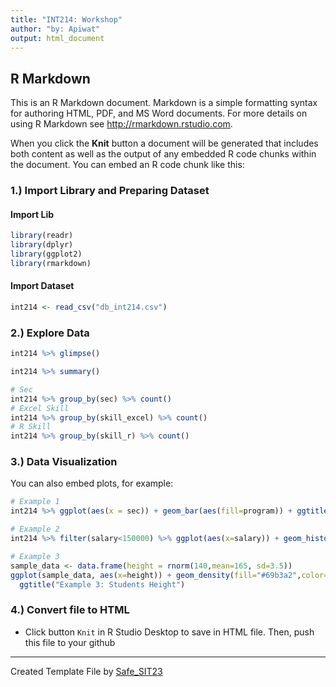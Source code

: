 ```yaml
---
title: "INT214: Workshop"
author: "by: Apiwat"
output: html_document
---
```


## R Markdown
This is an R Markdown document. Markdown is a simple formatting syntax for authoring HTML, PDF, and MS Word documents. For more details on using R Markdown see <http://rmarkdown.rstudio.com>.

When you click the **Knit** button a document will be generated that includes both content as well as the output of any embedded R code chunks within the document. You can embed an R code chunk like this:

### 1.) Import Library and Preparing Dataset
#### Import Lib
```r
library(readr)
library(dplyr)
library(ggplot2)
library(rmarkdown)
```

#### Import Dataset
```r
int214 <- read_csv("db_int214.csv")
```

### 2.) Explore Data
```r
int214 %>% glimpse()
```
```r
int214 %>% summary()
```
```r
# Sec
int214 %>% group_by(sec) %>% count()
# Excel Skill
int214 %>% group_by(skill_excel) %>% count()
# R Skill
int214 %>% group_by(skill_r) %>% count()
```

### 3.) Data Visualization

You can also embed plots, for example:
```r
# Example 1
int214 %>% ggplot(aes(x = sec)) + geom_bar(aes(fill=program)) + ggtitle("Example 1: Bar Chart")
```

```r
# Example 2
int214 %>% filter(salary<150000) %>% ggplot(aes(x=salary)) + geom_histogram(bins = 10,fill="#69b3a2",color="#e9ecef") + ggtitle("Example 2: Expected Salary (THB)")
```

```r
# Example 3
sample_data <- data.frame(height = rnorm(140,mean=165, sd=3.5))
ggplot(sample_data, aes(x=height)) + geom_density(fill="#69b3a2",color="#e9ecef") + 
  ggtitle("Example 3: Students Height")
```

### 4.) Convert file to HTML
- Click button `Knit` in R Studio Desktop to save in HTML file. Then, push this file to your github

-----
Created Template File by [Safe_SIT23](https://github.com/safesit23)
